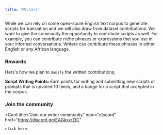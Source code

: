 ```yaml
---
title: 'Writers'
---
```


While we can rely on some open-soure English text corpus to generate scripts for translation and we will also draw from dataset contributions. We want to give the 
community the opportunity to contribute scripts as well. For example, you can contribute niche phrases or expressions that you use in your informal 
conversations. Writers can contribute these phrases in either English or any African language. 

### Rewards

Hers's how we plan to `Gamify` the written contributions;

**Script Writing Points:** Earn points for writing and submitting new scripts or prompts that is upvoted 10 times, and a badge for a script that accepted in the corpus.  

### Join the community

<Card
    title="Join our writer community"
    icon="discord"
    href="https://discord.gg/EAGkxxrZtC"
  >
    click here.
</Card>